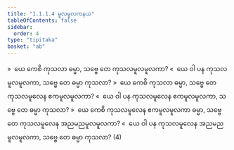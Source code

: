 ```yaml
---
title: "1.1.1.4 မူလမူလကနယ"
tableOfContents: false
sidebar:
  order: 4
type: "tipitaka"
basket: "ab"
---
```



<DynamicBreadcrumb />

<Division number="10">

<Paragraph number="20">
»  ယေ ကေစိ ကုသလာ ဓမ္မာ, သဗ္ဗေ တေ ကုသလမူလမူလကာ?
</Paragraph>

<Paragraph number="21">
«  ယေ ဝါ ပန ကုသလမူလမူလကာ, သဗ္ဗေ တေ ဓမ္မာ ကုသလာ?
</Paragraph>

</Division>
<Division number="11">

<Paragraph number="22">
»  ယေ ကေစိ ကုသလာ ဓမ္မာ, သဗ္ဗေ တေ ကုသလမူလေန ဧကမူလမူလကာ?
</Paragraph>

<Paragraph number="23">
«  ယေ ဝါ ပန ကုသလမူလေန ဧကမူလမူလကာ, သဗ္ဗေ တေ ဓမ္မာ ကုသလာ?
</Paragraph>

</Division>
<Division number="12">

<Paragraph number="24">
»  ယေ ကေစိ ကုသလမူလေန ဧကမူလမူလကာ ဓမ္မာ, သဗ္ဗေ တေ ကုသလမူလေန အညမညမူလမူလကာ?
</Paragraph>

<Paragraph number="25">
«  ယေ ဝါ ပန ကုသလမူလေန အညမညမူလမူလကာ, သဗ္ဗေ တေ ဓမ္မာ ကုသလာ? (4)
</Paragraph>
</Division>